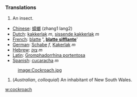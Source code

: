 ===Translations===
#An insect.

*[[Chinese]]: [[蟑螂]] (zhang1 lang2)
*[[Dutch]]: [[kakkerlak]] ''m'', [[sissende kakkerlak]] ''m''
*[[French]]: [[blatte]] '''', [[blatte sifflante]] ''''
*[[German]]: [[Schabe]] ''f'', [[Kakerlak]] ''m''
*[[Hebrew]]: [[צוק]] ''m''
*[[Latin]]: [[Gromphadorrhina portentosa]]
*[[Spanish]]: [[cucaracha]] ''m''

:[[image:Cockroach.jpg]]

#(''Australian'', ''colloquial'') An inhabitant of New South Wales.

[[w:cockroach]]